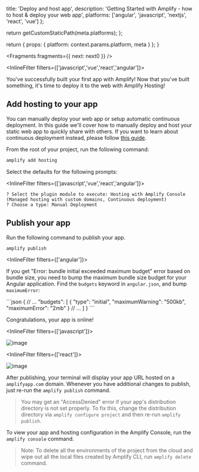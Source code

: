 
  title: 'Deploy and host app',
  description:
    'Getting Started with Amplify - how to host & deploy your web app',
  platforms: ['angular', 'javascript', 'nextjs', 'react', 'vue']
};

  return getCustomStaticPath(meta.platforms);
};

  return {
    props: {
      platform: context.params.platform,
      meta
    }
  };
}


<Fragments fragments={{ next: next0 }} />

<InlineFilter filters={['javascript','vue','react','angular']}>

You've successfully built your first app with Amplify! Now that you've built something, it's time to deploy it to the web with Amplify Hosting!

## Add hosting to your app

You can manually deploy your web app or setup automatic continuous deployment. In this guide we'll cover how to manually deploy and host your static web app to quickly share with others. If you want to learn about continuous deployment instead, please follow [this guide](https://docs.aws.amazon.com/amplify/latest/userguide/multi-environments.html#standard).

From the root of your project, run the following command:

```bash
amplify add hosting
```

Select the defaults for the following prompts:

<InlineFilter filters={['javascript','vue','react','angular']}>

```console
? Select the plugin module to execute: Hosting with Amplify Console (Managed hosting with custom domains, Continuous deployment)
? Choose a type: Manual Deployment
```

</InlineFilter>

## Publish your app

Run the following command to publish your app.

```bash
amplify publish
```

<InlineFilter filters={['angular']}>

<Callout>

If you get "Error: bundle initial exceeded maximum budget" error based on bundle size, you need to bump the maximum bundle size budget for your Angular application. Find the `budgets` keyword in `angular.json`, and bump `maximumError`:

</Callout>
```json
{
  // ...
  "budgets": [
    {
      "type": "initial",
      "maximumWarning": "500kb",
      "maximumError": "2mb"
    }
    // ...
  ]
}
```

</InlineFilter>

Congratulations, your app is online!

<InlineFilter filters={['javascript']}>

![image](/images/browser-vanillajs-hosting.png)

</InlineFilter>

<InlineFilter filters={['react']}>

![image](/images/browser-published-updated.png)

</InlineFilter>

After publishing, your terminal will display your app URL hosted on a `amplifyapp.com` domain. Whenever you have additional changes to publish, just re-run the `amplify publish` command.

> You may get an "AccessDenied" error if your app's distribution directory is not set properly. To fix this, change the distribution directory via `amplify configure project` and then re-run `amplify publish`.

To view your app and hosting configuration in the Amplify Console, run the `amplify console` command.

> Note: To delete all the environments of the project from the cloud and wipe out all the local files created by Amplify CLI, run `amplify delete` command.

</InlineFilter>
